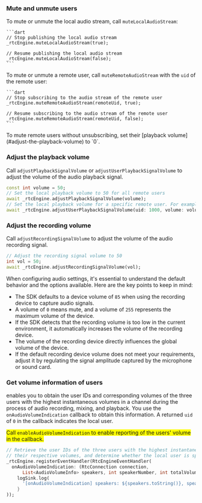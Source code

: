 <PlatformWrapper platform="flutter">

### Mute and unmute users

To mute or unmute the local audio stream, call `muteLocalAudioStream`:

    ```dart
    // Stop publishing the local audio stream
    _rtcEngine.muteLocalAudioStream(true);

    // Resume publishing the local audio stream
    _rtcEngine.muteLocalAudioStream(false);
    ```
    

To mute or unmute a remote user, call `muteRemoteAudioStream` with the `uid` of the remote user:

    ```dart
    // Stop subscribing to the audio stream of the remote user
    _rtcEngine.muteRemoteAudioStream(remoteUid, true);

    // Resume subscribing to the audio stream of the remote user
    _rtcEngine.muteRemoteAudioStream(remoteUid, false);
    ```

<Admonition type="info">
To mute remote users without unsubscribing, set their [playback volume](#adjust-the-playback-volume) to `0`.
</Admonition>

### Adjust the playback volume
Call `adjustPlaybackSignalVolume` or `adjustUserPlaybackSignalVolume` to adjust the volume of the audio playback signal.

```dart
const int volume = 50;
// Set the local playback volume to 50 for all remote users 
await _rtcEngine.adjustPlaybackSignalVolume(volume);
// Set the local playback volume for a specific remote user. For example, user with uid 1000
await _rtcEngine.adjustUserPlaybackSignalVolume(uid: 1000, volume: volume);
```

### Adjust the recording volume
Call `adjustRecordingSignalVolume` to adjust the volume of the audio recording signal.

```dart
// Adjust the recording signal volume to 50
int vol = 50;
await _rtcEngine.adjustRecordingSignalVolume(vol);
```

When configuring audio settings, it's essential to understand the default behavior and the options available. Here are the key points to keep in mind:

* The SDK defaults to a device volume of `85` when using the recording device to capture audio signals.
* A volume of `0` means mute, and a volume of `255` represents the maximum volume of the device.
* If the SDK detects that the recording volume is too low in the current environment, it automatically increases the volume of the recording device.
* The volume of the recording device directly influences the global volume of the device.
* If the default recording device volume does not meet your requirements, adjust it by regulating the signal amplitude captured by the microphone or sound card.
    
### Get volume information of users

<Vpd k="SDK"/> enables you to obtain the user IDs and corresponding volumes of the three users with the highest instantaneous volumes in a channel during the process of audio recording, mixing, and playback. You use the `onAudioVolumeIndication` callback to obtain this information. A returned `uid` of `0` in the callback indicates the local user.

<Admonition type="caution" title="Note" style="background-color:yellow">Call `enableAudioVolumeIndication` to enable reporting of the users' volume in the callback.</Admonition>
```dart
// Retrieve the user IDs of the three users with the highest instantaneous speaking volume,
// their respective volumes, and determine whether the local user is speaking.
_rtcEngine.registerEventHandler(RtcEngineEventHandler(
  onAudioVolumeIndication: (RtcConnection connection,
      List<AudioVolumeInfo> speakers, int speakerNumber, int totalVolume) {
    logSink.log(
      '[onAudioVolumeIndication] speakers: ${speakers.toString()}, speakerNumber: $speakerNumber, totalVolume: $totalVolume');
    }
));
```

</PlatformWrapper>
